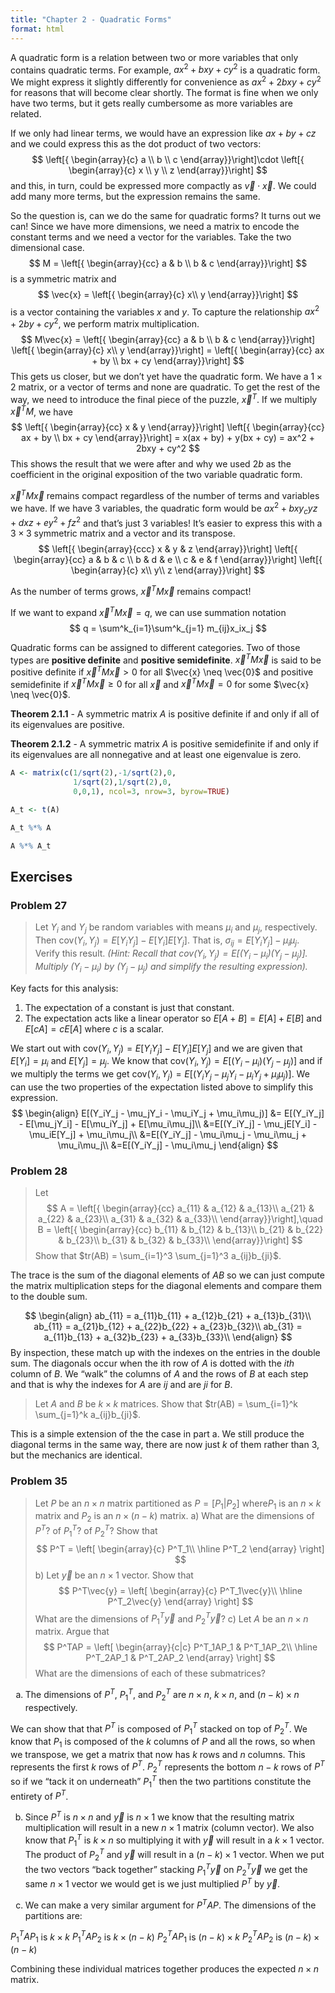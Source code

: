 ---
title: "Chapter 2 - Quadratic Forms"
format: html
---

A quadratic form is a relation between two or more variables that only contains quadratic terms. For example, $ax^2 + bxy + cy^2$ is a quadratic form. We might express it slightly differently for convenience as $ax^2 + 2bxy + cy^2$ for reasons that will become clear shortly. The format is fine when we only have two terms, but it gets really cumbersome as more variables are related.

If we only had linear terms, we would have an expression like $ax + by +cz$ and we could express this as the dot product of two vectors:
$$
\left[{
\begin{array}{c}
a \\
b \\
c
\end{array}}\right]\cdot
\left[{
\begin{array}{c}
x \\
y \\
z
\end{array}}\right]
$$
and this, in turn, could be expressed more compactly as $\vec{v}\cdot\vec{x}$. We could add many more terms, but the expression remains the same.

So the question is, can we do the same for quadratic forms? It turns out we can! Since we have more dimensions, we need a matrix to encode the constant terms and we need a vector for the variables. Take the two dimensional case.
$$
M = \left[{
\begin{array}{cc}
a & b \\
b & c
\end{array}}\right]
$$
is a symmetric matrix and 
$$
\vec{x} = \left[{
\begin{array}{c}
x\\
y
\end{array}}\right]
$$
is a vector containing the variables $x$ and $y$. To capture the relationship $ax^2 + 2by + cy^2$, we perform matrix multiplication.
$$
M\vec{x} = \left[{
\begin{array}{cc}
a & b \\
b & c
\end{array}}\right]
\left[{
\begin{array}{c}
x\\
y
\end{array}}\right] = 
\left[{
\begin{array}{cc}
ax + by \\
bx + cy
\end{array}}\right]
$$
This gets us closer, but we don't yet have the quadratic form. We have a $1\times 2$ matrix, or a vector of terms and none are quadratic. To get the rest of the way, we need to introduce the final piece of the puzzle, $\vec{x}^T$. If we multiply $\vec{x}^TM$, we have
$$
\left[{
\begin{array}{cc}
x & y
\end{array}}\right]
\left[{
\begin{array}{cc}
ax + by \\
bx + cy
\end{array}}\right] = 
x(ax + by) + y(bx + cy) = ax^2 + 2bxy + cy^2
$$
This shows the result that we were after and why we used $2b$ as the coefficient in the original exposition of the two variable quadratic form.

$\vec{x}^TM\vec{x}$ remains compact regardless of the number of terms and variables we have. If we have 3 variables, the quadratic form would be $ax^2 + bxy _cyz + dxz + ey^2 + fz^2$ and that's just 3 variables! It's easier to express this with a $3\times 3$ symmetric matrix and a vector and its transpose.
$$
\left[{
\begin{array}{ccc}
x & y & z
\end{array}}\right]
\left[{
\begin{array}{cc}
a & b & c \\
b & d & e \\
c & e & f
\end{array}}\right]
\left[{
\begin{array}{c}
x\\
y\\
z
\end{array}}\right]
$$

As the number of terms grows, $\vec{x}^TM\vec{x}$ remains compact!

If we want to expand $\vec{x}^TM\vec{x} = q$, we can use summation notation
$$
q = \sum^k_{i=1}\sum^k_{j=1} m_{ij}x_ix_j
$$

Quadratic forms can be assigned to different categories. Two of those types are **positive definite** and **positive semidefinite**. $\vec{x}^TM\vec{x}$ is said to be positive definite if $\vec{x}^TM\vec{x} > 0$ for all $\vec{x} \neq \vec{0}$ and positive semidefinite if $\vec{x}^TM\vec{x} \geq 0$ for all $\vec{x}$ and $\vec{x}^TM\vec{x} = 0$ for some $\vec{x} \neq \vec{0}$.

**Theorem 2.1.1** - A symmetric matrix $A$ is positive definite if and only if all of its eigenvalues are positive.

**Theorem 2.1.2** - A symmetric matrix $A$ is positive semidefinite if and only if its eigenvalues are all nonnegative and at least one eigenvalue is zero.



```{r}
A <- matrix(c(1/sqrt(2),-1/sqrt(2),0,
              1/sqrt(2),1/sqrt(2),0,
              0,0,1), ncol=3, nrow=3, byrow=TRUE)

A_t <- t(A)

A_t %*% A

A %*% A_t


```







## Exercises

### Problem 27
> Let $Y_i$ and $Y_j$ be random variables with means $\mu_i$ and $\mu_j$, respectively. Then $\text{cov}(Y_i, Y_j) = E[Y_iY_j] - E[Y_i]E[Y_j]$. That is, $\sigma_{ij} = E[Y_iY_j] - \mu_i\mu_j$. Verify this result. *(Hint: Recall that $\text{cov}(Y_i, Y_j) = E[(Y_i - \mu_i)(Y_j - \mu_j)]$. Multiply $(Y_i - \mu_i)$ by $(Y_j - \mu_j)$ and simplify the resulting expression).* 

Key facts for this analysis:

1) The expectation of a constant is just that constant.
2) The expectation acts like a linear operator so $E[A + B] = E[A]+E[B]$ and $E[cA] = cE[A]$ where $c$ is a scalar.

We start out with $\text{cov}(Y_i, Y_j) = E[Y_iY_j] - E[Y_i]E[Y_j]$ and we are given that $E[Y_i]=\mu_i$ and $E[Y_j]=\mu_j$. We know that $\text{cov}(Y_i, Y_j) = E[(Y_i - \mu_i)(Y_j - \mu_j)]$ and if we multiply the terms we get $\text{cov}(Y_i,Y_j) = E[(Y_iY_j - \mu_jY_i - \mu_iY_j + \mu_i\mu_j)]$. We can use the two properties of the expectation listed above to simplify this expression.
$$
\begin{align}
E[(Y_iY_j - \mu_jY_i - \mu_iY_j + \mu_i\mu_j)] &= E[(Y_iY_j] - E[\mu_jY_i] - E[\mu_iY_j] + E[\mu_i\mu_j]\\
&=E[(Y_iY_j] - \mu_jE[Y_i] - \mu_iE[Y_j] + \mu_i\mu_j\\
&=E[(Y_iY_j] - \mu_i\mu_j - \mu_i\mu_j + \mu_i\mu_j\\
&=E[(Y_iY_j] - \mu_i\mu_j
\end{align}
$$

### Problem 28
> Let
$$
A = \left[{
\begin{array}{cc}
a_{11} & a_{12} & a_{13}\\
a_{21} & a_{22} & a_{23}\\
a_{31} & a_{32} & a_{33}\\
\end{array}}\right],\quad B = \left[{
\begin{array}{cc}
b_{11} & b_{12} & b_{13}\\
b_{21} & b_{22} & b_{23}\\
b_{31} & b_{32} & b_{33}\\
\end{array}}\right]
$$
Show that $tr(AB) = \sum_{i=1}^3 \sum_{j=1}^3 a_{ij}b_{ji}$.

The trace is the sum of the diagonal elements of $AB$ so we can just compute the matrix multiplication steps for the diagonal elements and compare them to the double sum.

$$
\begin{align}
ab_{11} = a_{11}b_{11} + a_{12}b_{21} + a_{13}b_{31}\\
ab_{11} = a_{21}b_{12} + a_{22}b_{22} + a_{23}b_{32}\\
ab_{31} = a_{11}b_{13} + a_{32}b_{23} + a_{33}b_{33}\\
\end{align}
$$
By inspection, these match up with the indexes on the entries in the double sum. The diagonals occur when the ith row of $A$ is dotted with the $ith$ column of $B$. We "walk" the columns of $A$ and the rows of $B$ at each step and that is why the indexes for $A$ are $ij$ and are $ji$ for $B$.

> Let $A$ and $B$ be $k \times k$ matrices. Show that $tr(AB) = \sum_{i=1}^k \sum_{j=1}^k a_{ij}b_{ji}$.

This is a simple extension of the the case in part a. We still produce the diagonal terms in the same way, there are now just $k$ of them rather than 3, but the mechanics are identical.

### Problem 35
>Let $P$ be an $n\times n$ matrix partitioned as $P = [P_1 | P_2]$ where$P_1$ is an $n\times k$ matrix and $P_2$ is an $n \times (n-k)$ matrix.
a) What are the dimensions of $P^T$? of $P_1^T$? of $P_2^T$? Show that
$$
P^T = \left[
\begin{array}{c}
P^T_1\\
\hline
P^T_2
\end{array}
\right]
$$
b) Let $\vec{y}$ be an $n\times 1$ vector. Show that
$$
P^T\vec{y} = \left[
\begin{array}{c}
P^T_1\vec{y}\\
\hline
P^T_2\vec{y}
\end{array}
\right]
$$
What are the dimensions of $P^T_1\vec{y}$ and $P^T_2\vec{y}$?
c) Let $A$ be an $n \times n$ matrix. Argue that
$$
P^TAP = \left[
\begin{array}{c|c}
P^T_1AP_1 & P^T_1AP_2\\
\hline
P^T_2AP_1 & P^T_2AP_2
\end{array}
\right]
$$
What are the dimensions of each of these submatrices?

a) The dimensions of $P^T$, $P_1^T$, and $P_2^T$ are $n \times n$, $k\times n$, and $(n-k)\times n$ respectively.

We can show that that $P^T$ is composed of $P_1^T$ stacked on top of $P_2^T$. We know that $P_1$ is composed of the $k$ columns of $P$ and all the rows, so when we transpose, we get a matrix that now has $k$ rows and $n$ columns. This represents the first $k$ rows of $P^T$. $P_2^T$ represents the bottom $n-k$ rows of $P^T$ so if we "tack it on underneath" $P_1^T$ then the two partitions constitute the entirety of $P^T$.

b) Since $P^T$ is $n\times n$ and $\vec{y}$ is $n\times 1$ we know that the resulting matrix multiplication will result in a new $n\times 1$ matrix (column vector). We also know that $P_1^T$ is $k\times n$ so multiplying it with $\vec{y}$ will result in a $k\times 1$ vector. The product of $P_2^T$ and $\vec{y}$ will result in a $(n-k)\times 1$ vector. When we put the two vectors "back together" stacking $P_1^T\vec{y}$ on $P_2^T\vec{y}$ we get the same $n\times 1$ vector we would get is we just multiplied $P^T$ by $\vec{y}$.

c) We can make a very similar argument for $P^TAP$. The dimensions of the partitions are:

$P^T_1AP_1$ is $k\times k$
$P^T_1AP_2$ is $k\times (n-k)$
$P^T_2AP_1$ is $(n-k)\times k$
$P^T_2AP_2$ is $(n-k)\times (n-k)$

Combining these individual matrices together produces the expected $n\times n$ matrix.